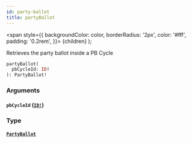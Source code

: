 ```yaml
---
id: party-ballot
title: partyBallot
---
```


<span
style={{
      backgroundColor: color,
      borderRadius: '2px',
      color: '#fff',
      padding: '0.2rem',
    }}>
{children}
</span>
);

Retrieves the party ballot inside a PB Cycle

```graphql
partyBallot(
  pbCycleId: ID!
): PartyBallot!

```

### Arguments

#### `pbCycleId` ([`ID!`](/docs/api/scalars/id))

### Type

#### [`PartyBallot`](/docs/api/objects/party-ballot)
